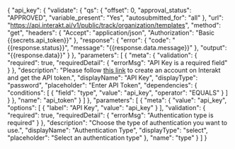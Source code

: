 {
    "api_key": {
        "validate": {
            "qs": {
                "offset": 0,
                "approval_status": "APPROVED",
                "variable_present": "Yes",
                "autosubmitted_for": "all"
            },
            "url": "https://api.interakt.ai/v1/public/track/organization/templates",
            "method": "get",
            "headers": {
                "Accept": "application/json",
                "Authorization": "Basic {{secrets.api_token}}"
            },
            "response": {
                "error": {
                    "code": "{{response.status}}",
                    "message": "{{response.data.message}}"
                },
                "output": "{{response.data}}"
            }
        },
        "parameters": [
            {
                "meta": {
                    "validation": {
                        "required": true,
                        "requiredDetail": {
                            "errorMsg": "API Key is a required field"
                        }
                    },
                    "description": "Please follow <a href='https://app.interakt.ai/' target='_blank'>this link</a> to create an account on Interakt and get the API token.",
                    "displayName": "API Key",
                    "displayType": "password",
                    "placeholder": "Enter API Token",
                    "dependencies": {
                        "conditions": [
                            {
                                "field": "type",
                                "value": "api_key",
                                "operator": "EQUALS"
                            }
                        ]
                    }
                },
                "name": "api_token"
            }
        ]
    },
    "parameters": [
        {
            "meta": {
                "value": "api_key",
                "options": [
                    {
                        "label": "API Key",
                        "value": "api_key"
                    }
                ],
                "validation": {
                    "required": true,
                    "requiredDetail": {
                        "errorMsg": "Authentication type is required"
                    }
                },
                "description": "Choose the type of authentication you want to use.",
                "displayName": "Authentication Type",
                "displayType": "select",
                "placeholder": "Select an authentication type"
            },
            "name": "type"
        }
    ]
}